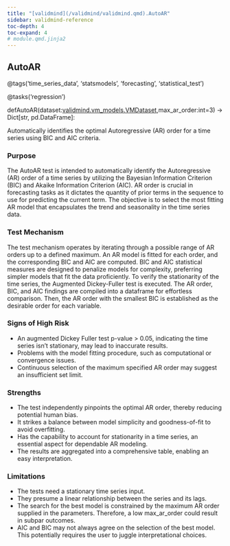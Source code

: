 ```yaml
---
title: "[validmind](/validmind/validmind.qmd).AutoAR"
sidebar: validmind-reference
toc-depth: 4
toc-expand: 4
# module.qmd.jinja2
---
```


<!-- function.qmd.jinja2 -->

## AutoAR<span class="suffix"></span>

<!-- signatures.jinja2 -->

::: {.signature}

<span class="decorators"><span class="decorator">@<span class="n">tags(<span class="s">'time_series_data'</span>, <span class="s">'statsmodels'</span>, <span class="s">'forecasting'</span>, <span class="s">'statistical_test'</span>)</span></span>

<span class="decorator">@<span class="n">tasks(<span class="s">'regression'</span>)</span></span> </span>

<span class="kw">def</span><span class="name">AutoAR</span>(<span class="params"><span class="n">dataset</span><span class="p">:</span><a href="/validmind/validmind/vm_models.qmd#vmdataset">validmind.vm_models.VMDataset</a><span class="muted">,</span></span><span class="params"><span class="n">max_ar_order</span><span class="p">:</span><span class="nb">int</span><span class="o">=</span><span class="kc">3</span></span>)<span class="p"> → </span><span class="return-annotation"><span class="n">Dict</span><span class="p">\[</span><span class="nb">str</span><span class="p">, </span><span class="n">pd</span>.<span class="n">DataFrame</span><span class="p">\]</span></span>:

:::

<!-- docstring.jinja2 -->

Automatically identifies the optimal Autoregressive (AR) order for a time series using BIC and AIC criteria.

### Purpose

The AutoAR test is intended to automatically identify the Autoregressive (AR) order of a time series by utilizing the Bayesian Information Criterion (BIC) and Akaike Information Criterion (AIC). AR order is crucial in forecasting tasks as it dictates the quantity of prior terms in the sequence to use for predicting the current term. The objective is to select the most fitting AR model that encapsulates the trend and seasonality in the time series data.

### Test Mechanism

The test mechanism operates by iterating through a possible range of AR orders up to a defined maximum. An AR model is fitted for each order, and the corresponding BIC and AIC are computed. BIC and AIC statistical measures are designed to penalize models for complexity, preferring simpler models that fit the data proficiently. To verify the stationarity of the time series, the Augmented Dickey-Fuller test is executed. The AR order, BIC, and AIC findings are compiled into a dataframe for effortless comparison. Then, the AR order with the smallest BIC is established as the desirable order for each variable.

### Signs of High Risk

- An augmented Dickey Fuller test p-value > 0.05, indicating the time series isn't stationary, may lead to inaccurate results.
- Problems with the model fitting procedure, such as computational or convergence issues.
- Continuous selection of the maximum specified AR order may suggest an insufficient set limit.

### Strengths

- The test independently pinpoints the optimal AR order, thereby reducing potential human bias.
- It strikes a balance between model simplicity and goodness-of-fit to avoid overfitting.
- Has the capability to account for stationarity in a time series, an essential aspect for dependable AR modeling.
- The results are aggregated into a comprehensive table, enabling an easy interpretation.

### Limitations

- The tests need a stationary time series input.
- They presume a linear relationship between the series and its lags.
- The search for the best model is constrained by the maximum AR order supplied in the parameters. Therefore, a low max_ar_order could result in subpar outcomes.
- AIC and BIC may not always agree on the selection of the best model. This potentially requires the user to juggle interpretational choices.
